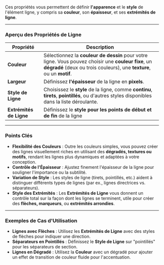 Ces propriétés vous permettent de définir **l'apparence** et le **style** de l'élément ligne, y compris sa **couleur**, son **épaisseur**, et ses **extrémités de ligne**.

***

### **Aperçu des Propriétés de Ligne**

| **Propriété**           | **Description**                                                                                                                                                              |
| ----------------------- | ---------------------------------------------------------------------------------------------------------------------------------------------------------------------------- |
| **Couleur**             | Sélectionnez la **couleur de dessin** pour votre ligne. Vous pouvez choisir une **couleur fixe**, un **dégradé** (deux ou trois couleurs), une **texture**, ou un **motif**. |
| **Largeur**             | Définissez **l'épaisseur** de la ligne en **pixels**.                                                                                                                        |
| **Style de Ligne**      | Choisissez le **style** de la ligne, comme **continu**, **tirets**, **pointillés**, ou d'autres styles disponibles dans la liste déroulante.                                 |
| **Extrémités de Ligne** | Définissez le **style pour les points de début et de fin** de la ligne                                                                                                       |

***

### **Points Clés**

* **Flexibilité des Couleurs** : Outre les couleurs simples, vous pouvez créer des lignes visuellement riches en utilisant des **dégradés, textures ou motifs**, rendant les lignes plus dynamiques et adaptées à votre conception.
* **Contrôle de l'Épaisseur** : Ajustez finement l'épaisseur de la ligne pour souligner l'importance ou la subtilité.
* **Variation de Style** : Les styles de ligne (tirets, pointillés, etc.) aident à distinguer différents types de lignes (par ex., lignes directrices vs. séparateurs).
* **Style des Extrémités** : Les **Extrémités de Ligne** vous donnent un contrôle total sur la façon dont les lignes se terminent, utile pour créer des **flèches, marqueurs**, ou **extrémités arrondies**.

***

### **Exemples de Cas d'Utilisation**

* **Lignes avec Flèches** : Utilisez les **Extrémités de Ligne** avec des styles de flèches pour indiquer une direction.
* **Séparateurs en Pointillés** : Définissez le **Style de Ligne** sur "pointillés" pour les séparateurs de section.
* **Lignes en Dégradé** : Utilisez la **Couleur** avec un dégradé pour ajouter un effet de transition de couleur fluide pour l'accentuation.
